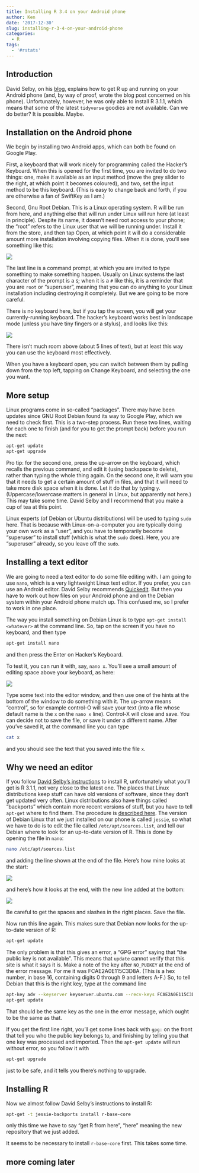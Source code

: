 ```yaml
---
title: Installing R 3.4 on your Android phone
author: Ken
date: '2017-12-30'
slug: installing-r-3-4-on-your-android-phone
categories:
  - R
tags:
  - '#rstats'
---
```


## Introduction

David Selby, on his [blog](http://selbydavid.com/2017/12/29/r-android/), explains how to get R up and running on your Android phone (and, by way of proof, wrote the blog post concerned on his phone). Unfortunately, however, he was only able to install R 3.1.1, which means that some of the latest `tidyverse` goodies are not available. Can we do better? It is possible. Maybe.

## Installation on the Android phone

We begin by installing two Android apps, which can both be found on Google Play. 

First, a keyboard that will work nicely for programming called the Hacker's Keyboard. When this is opened for the first time, you are invited to do two things: one, make it available as an input method (move the grey slider to the right, at which point it becomes coloured), and two, set the input method to be this keyboard. (This is easy to change back and forth, if you are otherwise a fan of SwiftKey as I am.)

Second, Gnu Root Debian. This is a Linux operating system. R will be run from here, and anything else that will run under Linux will run here (at least in principle). Despite its name, it doesn't need root access to your phone; the "root" refers to the Linux user that we will be running under. Install it from the store, and then tap Open, at which point it will do a considerable amount more installation involving copying files. When it is done, you'll see something like this:

![](/debian1.png)

The last line is a command prompt, at which you are invited to type something to make something happen. Usually on Linux systems the last character of the prompt is a `$`; when it is a `#` like this, it is a reminder that you are `root` or "superuser", meaning that you can do anything to your Linux installation including destroying it completely. But we are going to be more careful.

There is no keyboard here, but if you tap the screen, you will get your currently-running keyboard. The hacker's keyboard works best in landscape mode (unless you have tiny fingers or a stylus), and looks like this:

![](/debian2.png)

There isn't much room above (about 5 lines of text), but at least this way you can use the keyboard most effectively. 

When you have a keyboard open, you can switch between them by pulling down from the top left, tapping on Change Keyboard, and selecting the one you want. 

## More setup

Linux programs come in so-called "packages". There may have been updates since GNU Root Debian found its way to Google Play, which we need to check first. This is a two-step process. Run these two lines, waiting for each one to finish (and for you to get the prompt back) before you run the next:

```bash
apt-get update
apt-get upgrade
```

Pro tip: for the second one, press the up-arrow on the keyboard, which recalls the previous command, and edit it (using backspace to delete), rather than typing the whole thing again. On the second one, it will warn you that it needs to get a certain amount of stuff in files, and that it will need to take more disk space when it is done. Let it do that by typing `y`. (Uppercase/lowercase matters in general in Linux, but apparently not here.) This may take some time. David Selby and I recommend that you make a cup of tea at this point.

Linux experts (of Debian or Ubuntu distributions) will be used to typing `sudo` here. That is because with  Linux-on-a-computer you are typically doing your own work as a "user", and you have to temporarily become "superuser" to install stuff (which is what the `sudo` does). Here, you are "superuser" already, so you leave off the `sudo`. 

## Installing a text editor

We are going to need a text editor to do some file editing with. I am going to use `nano`, which is a very lightweight Linux text editor. If you prefer, you can use an Android editor. David Selby recommends [Quickedit](https://play.google.com/store/apps/details?id=com.rhmsoft.edit). But then you have to work out how files on your Android phone and on the Debian system within your Android phone match up. This confused me, so I prefer to work in one place.

The way you install something on Debian Linux is to type `apt-get install <whatever>` at the command line. So, tap on the screen if you have no keyboard, and then type

```bash
apt-get install nano
```

and then press the Enter on Hacker's Keyboard. 

To test it, you can run it with, say, `nano x`. You'll see a small amount of editing space above your keyboard, as here:

![](/debian3.png)

Type some text into the editor window, and then use one of the hints at the bottom of the window to do something with it. The up-arrow means "control", so for example control-O will save your text (into a file whose default name is the `x` on the `nano x` line). Control-X will close and save. You can decide not to save the file, or save it under a different name. After you've saved it, at the command line you can type

```bash
cat x
```

and you should see the text that you saved into the file `x`.

## Why we need an editor

If you follow [David Selby's instructions](http://selbydavid.com/2017/12/29/r-android/) to install R, unfortunately what you'll get is R 3.1.1, not very close to the latest one. The places that Linux distributions keep stuff can have old versions of software, since they don't get updated very often. Linux distributions also have things called "backports" which contain more recent versions of stuff, but you have to tell `apt-get` where to find them. The procedure is 
[described here](https://cran.r-project.org/bin/linux/debian/). The version of Debian Linux that we just installed on our phone is called `jessie`, so what we have to do is to edit the file called `/etc/apt/sources.list`, and tell our Debian where to look for an up-to-date version of R. This is done by opening the file in `nano`:

```bash
nano /etc/apt/sources.list
```


and adding the line shown at the end of the file. Here's how mine looks at the start:

![](/debian4.png)

and here's how it looks at the end, with the new line added at the bottom:

![](/debian5.png)

Be careful to get the spaces and slashes in the right places. Save the file.

Now run this line again. This makes sure that Debian now looks for the up-to-date version of R:

```bash
apt-get update
```

The only problem is that this gives an error, a "GPG error" saying that "the public key is not available". This means that `update` cannot verify that this site is what it says it is. Make a note of the key after `NO_PUBKEY` at the end of the error message. For me it was FCAE2A0E115C3D8A. (This is a hex number, in base 16, containing digits 0 through 9 and letters A-F.) So, to tell Debian that this is the right key, type at the command line

```bash
apt-key adv --keyserver keyserver.ubuntu.com --recv-keys FCAE2A0E115C3D8A
apt-get update
```

That should be the same key as the one in the error message, which ought to be the same as that.

If you get the first line right, you'll get some lines back with `gpg:` on the front that tell you who the public key belongs to, and finishing by telling you that one key was processed and imported. Then the `apt-get update` will run without error, so you follow it with 

```bash
apt-get upgrade
```

just to be safe, and it tells you there's nothing to upgrade.

## Installing R

Now we almost follow David Selby's instructions to install R:

```bash
apt-get -t jessie-backports install r-base-core
```

only this time we have to say "get R from here", "here" meaning the new repository that we just added. 

It seems to be necessary to install `r-base-core` first. This takes some time.

## more coming later

